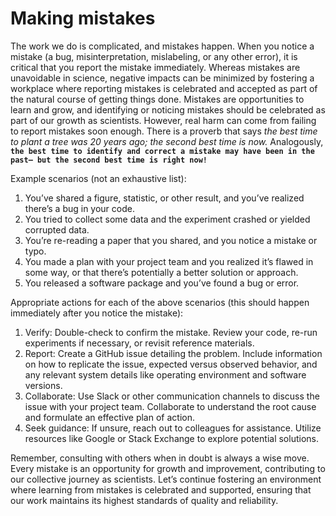 # Making mistakes {.unnumbered}

The work we do is complicated, and mistakes happen. When you notice a mistake (a bug, misinterpretation, mislabeling, or any other error), it is critical that you report the mistake immediately. Whereas mistakes are unavoidable in science, negative impacts can be minimized by fostering a workplace where reporting mistakes is celebrated and accepted as part of the natural course of getting things done. Mistakes are opportunities to learn and grow, and identifying or noticing mistakes should be celebrated as part of our growth as scientists. However, real harm can come from failing to report mistakes soon enough. There is a proverb that says *the best time to plant a tree was 20 years ago; the second best time is now.* Analogously, **`the best time to identify and correct a mistake may have been in the past– but the second best time is right now!`**

Example scenarios (not an exhaustive list):

1. You’ve shared a figure, statistic, or other result, and you’ve realized there’s a bug in your code.
2. You tried to collect some data and the experiment crashed or yielded corrupted data.
3. You’re re-reading a paper that you shared, and you notice a mistake or typo.
4. You made a plan with your project team and you realized it’s flawed in some way, or that there’s potentially a better solution or approach.
5. You released a software package and you’ve found a bug or error.

Appropriate actions for each of the above scenarios (this should happen immediately after you notice the mistake):

1. Verify: Double-check to confirm the mistake. Review your code, re-run experiments if necessary, or revisit reference materials.
2. Report: Create a GitHub issue detailing the problem. Include information on how to replicate the issue, expected versus observed behavior, and any relevant system details like operating environment and software versions.
3. Collaborate: Use Slack or other communication channels to discuss the issue with your project team. Collaborate to understand the root cause and formulate an effective plan of action.
4. Seek guidance: If unsure, reach out to colleagues for assistance. Utilize resources like Google or Stack Exchange to explore potential solutions.

Remember, consulting with others when in doubt is always a wise move. Every mistake is an opportunity for growth and improvement, contributing to our collective journey as scientists. Let's continue fostering an environment where learning from mistakes is celebrated and supported, ensuring that our work maintains its highest standards of quality and reliability.